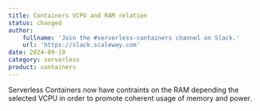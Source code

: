 ```yaml
---
title: Containers VCPU and RAM relation
status: changed
author:
    fullname: 'Join the #serverless-containers channel on Slack.'
    url: 'https://slack.scaleway.com'
date: 2024-09-19
category: serverless
product: containers
---
```


Serverless Containers now have contraints on the RAM depending the selected VCPU in order to promote coherent usage of memory and power.

